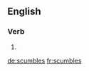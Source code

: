 
==English==

===Verb===
{{head|en}}

# {{en-third-person singular of|scumble}}

[[de:scumbles]]
[[fr:scumbles]]